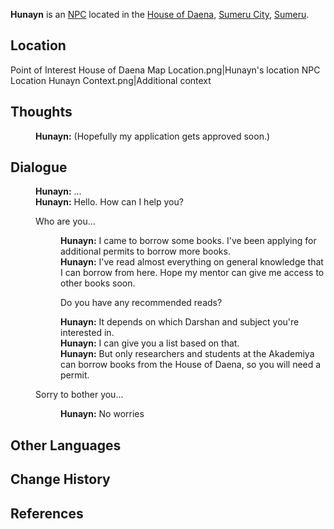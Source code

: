 {{Character Infobox
|type             = NPC
|image            = NPC Hunayn.png
|region           = Sumeru
|affiliation      = Amurta
|title            = Student
|ancestry         = <!-- Clan/family -->
|father           = 
|mother           = 
|spouse           = 
|sibling          = 
|child            = 
|relative         = 
|voiceEN          = [[imdb:nm7912247|Reece Bridger]]<ref name="Reece Bridger">Twitter: [https://twitter.com/Reece_Bridger/status/1589763522418077698 EN VA Self Announcement]</ref>
|voiceCN          = 
|voiceJP          = 
|dialoguereward   = 
}}
'''Hunayn''' is an [[NPC]] located in the [[House of Daena]], [[Sumeru City]], [[Sumeru]].

==Location==
<gallery>
Point of Interest House of Daena Map Location.png|Hunayn's location
NPC Location Hunayn Context.png|Additional context
</gallery>
<!--
==Profile==
''(To be added.)''

===Personality===
''(To be added.)''

===Appearance===
''(To be added.)''

==Quests and Events==
{{Quests and Events}}
-->
==Thoughts==
{{All Schemes to Know Explanation|name=Hunayn}}
:{{A|VO Hunayn All Schemes to Know 01.ogg}} '''Hunayn:''' (Hopefully my application gets approved soon.)

==Dialogue==
{{Dialogue start}}
:'''Hunayn:''' ...
:'''Hunayn:''' Hello. How can I help you?
:{{DIcon}} Who are you...
::'''Hunayn:''' I came to borrow some books. I've been applying for additional permits to borrow more books.
::'''Hunayn:''' I've read almost everything on general knowledge that I can borrow from here. Hope my mentor can give me access to other books soon.
::{{DIcon}} Do you have any recommended reads?
::'''Hunayn:''' It depends on which Darshan and subject you're interested in.
::'''Hunayn:''' I can give you a list based on that.
::'''Hunayn:''' But only researchers and students at the Akademiya can borrow books from the House of Daena, so you will need a permit.
:{{DIcon}} Sorry to bother you...
::'''Hunayn:''' No worries
{{Dialogue end}}
<!--
==Event Dialogue==
===Event Name===
{{Dialogue start}}
:'''{{subst:PAGENAME}}:'''
{{Dialogue end}}

==Trivia==
* 
-->
==Other Languages==
{{Other Languages
|default_hidden = 1
|en      = Hunayn
|zhs     = 乌纳因
|zhs_rm  = Wūnàyīn
|zht     = 烏納因
|zht_rm  = Wūnàyīn
|ja      = ウナイン
|ja_rm   = Unain
|ko      = 후나인
|ko_rm   = Hunain
|es      = Hunaín
|fr      = Hunayn
|ru      = Хунайн
|th      = Hunayn
|vi      = Hunayn
|de      = Hunayn
|id      = Hunayn
|pt      = Hunayn
|tr      = Hunayn
|it      = Hunayn
}}

==Change History==
{{Change History|3.0}}

==References==
{{Reflist}}
